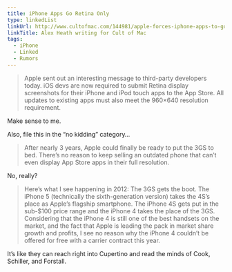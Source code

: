 ```yaml
---
title: iPhone Apps Go Retina Only
type: linkedList
linkUrl: http://www.cultofmac.com/144981/apple-forces-iphone-apps-to-go-retina-display-iphone-3gs-on-the-way-out/
linkTitle: Alex Heath writing for Cult of Mac
tags:
  - iPhone
  - Linked
  - Rumors
---
```


> Apple sent out an interesting message to third-party developers today. iOS devs are now required to submit Retina display screenshots for their iPhone and iPod touch apps to the App Store. All updates to existing apps must also meet the 960×640 resolution requirement.

Make sense to me.

Also, file this in the “no kidding” category…

> After nearly 3 years, Apple could finally be ready to put the 3GS to bed. There’s no reason to keep selling an outdated phone that can’t even display App Store apps in their full resolution.

No, really?

> Here’s what I see happening in 2012: The 3GS gets the boot. The iPhone 5 (technically the sixth-generation version) takes the 4S’s place as Apple’s flagship smartphone. The iPhone 4S gets put in the sub-$100 price range and the iPhone 4 takes the place of the 3GS. Considering that the iPhone 4 is still one of the best handsets on the market, and the fact that Apple is leading the pack in market share growth and profits, I see no reason why the iPhone 4 couldn’t be offered for free with a carrier contract this year.

It’s like they can reach right into Cupertino and read the minds of Cook, Schiller, and Forstall.

